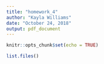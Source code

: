 ```yaml
---
title: "homework_4"
author: "Kayla Williams"
date: "October 24, 2018"
output: pdf_document
---
```


```r
knitr::opts_chunk$set(echo = TRUE)
```


```r
list.files()
```
